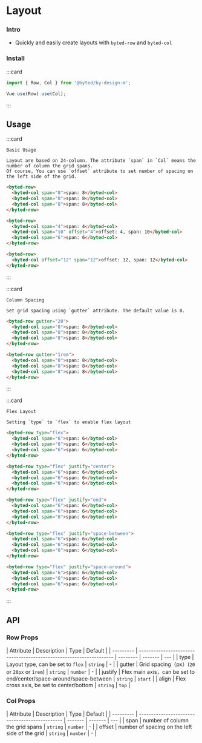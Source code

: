# Layout

### Intro

- Quickly and easily create layouts with `byted-row` and `byted-col`

### Install

:::card

```javascript
import { Row, Col } from '@byted/by-design-m';

Vue.use(Row).use(Col);
```

:::

## Usage

:::card

```topic
Basic Usage
```

```desc
Layout are based on 24-column. The attribute `span` in `Col` means the number of column the grid spans.
Of course, You can use `offset` attribute to set number of spacing on the left side of the grid.
```

```html
<byted-row>
  <byted-col span="8">span: 8</byted-col>
  <byted-col span="8">span: 8</byted-col>
  <byted-col span="8">span: 8</byted-col>
</byted-row>

<byted-row>
  <byted-col span="4">span: 4</byted-col>
  <byted-col span="10" offset="4">offset: 4, span: 10</byted-col>
  <byted-col span="6">span: 6</byted-col>
</byted-row>

<byted-row>
  <byted-col offset="12" span="12">offset: 12, span: 12</byted-col>
</byted-row>
```

:::

:::card

```topic
Column Spacing
```

```desc
Set grid spacing using `gutter` attribute. The default value is 0.
```

```html
<byted-row gutter="20">
  <byted-col span="8">span: 8</byted-col>
  <byted-col span="8">span: 8</byted-col>
  <byted-col span="8">span: 8</byted-col>
</byted-row>

<byted-row gutter="1rem">
  <byted-col span="8">span: 8</byted-col>
  <byted-col span="8">span: 8</byted-col>
  <byted-col span="8">span: 8</byted-col>
</byted-row>
```

:::

:::card

```topic
Flex Layout
```

```desc
Setting `type` to `flex` to enable flex layout
```

```html
<byted-row type="flex">
  <byted-col span="6">span: 6</byted-col>
  <byted-col span="6">span: 6</byted-col>
  <byted-col span="6">span: 6</byted-col>
</byted-row>

<byted-row type="flex" justify="center">
  <byted-col span="6">span: 6</byted-col>
  <byted-col span="6">span: 6</byted-col>
  <byted-col span="6">span: 6</byted-col>
</byted-row>

<byted-row type="flex" justify="end">
  <byted-col span="6">span: 6</byted-col>
  <byted-col span="6">span: 6</byted-col>
  <byted-col span="6">span: 6</byted-col>
</byted-row>

<byted-row type="flex" justify="space-between">
  <byted-col span="6">span: 6</byted-col>
  <byted-col span="6">span: 6</byted-col>
  <byted-col span="6">span: 6</byted-col>
</byted-row>

<byted-row type="flex" justify="space-around">
  <byted-col span="6">span: 6</byted-col>
  <byted-col span="6">span: 6</byted-col>
  <byted-col span="6">span: 6</byted-col>
</byted-row>
```

:::

## API

### Row Props

| Attribute | Description                                                         | Type     | Default |
| --------- | ------------------------------------------------------------------- | -------- | ------- | --- |
| type      | Layout type, can be set to `flex`                                   | `string` | -       |
| gutter    | Grid spacing（px）(`20` or `20px` or `1rem`)                        | `string` &#124; `number` | -   |
| justify   | Flex main axis，can be set to end/center/space-around/space-between | `string` | `start` |
| align     | Flex cross axis, be set to center/bottom                            | `string` | `top`   |

### Col Props

| Attribute | Description                                    | Type    | Default |
| --------- | ---------------------------------------------- | ------- | ------- | --- |
| span      | number of column the grid spans                | `string` &#124; `number` | -   |
| offset    | number of spacing on the left side of the grid | `string` &#124; `number` | -   |
